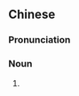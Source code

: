 {{also|褐云玛瑙螺}}
==Chinese==
{{zh-forms|s=褐云玛瑙螺|type=1121}}

===Pronunciation===
{{zh-pron
|m=褐yún mǎnǎoluó
|c=hot3 wan4 maa5 nou5 lo4-2
|cat=n
}}

===Noun===
{{zh-noun}}

# {{zh-synonym|非洲大蝸牛‎}}

{{zh-cat|Snails}}